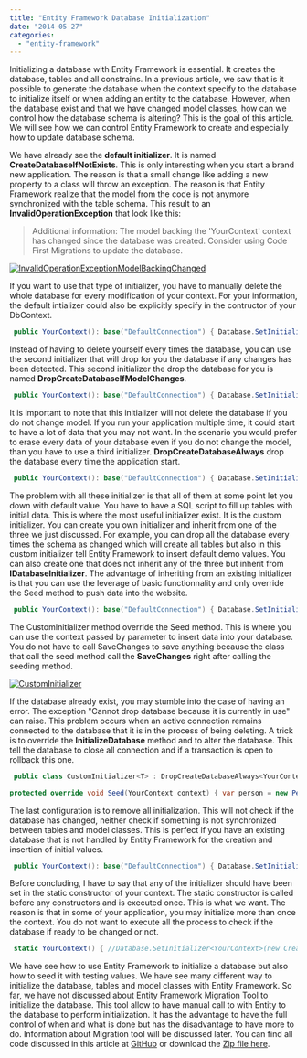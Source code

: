 ```yaml
---
title: "Entity Framework Database Initialization"
date: "2014-05-27"
categories: 
  - "entity-framework"
---
```


Initializing a database with Entity Framework is essential. It creates the database, tables and all constrains. In a previous article, we saw that is it possible to generate the database when the context specify to the database to initialize itself or when adding an entity to the database. However, when the database exist and that we have changed model classes, how can we control how the database schema is altering? This is the goal of this article. We will see how we can control Entity Framework to create and especially how to update database schema.

We have already see the **default initializer**. It is named **CreateDatabaseIfNotExists**. This is only interesting when you start a brand new application. The reason is that a small change like adding a new property to a class will throw an exception. The reason is that Entity Framework realize that the model from the code is not anymore synchronized with the table schema. This result to an **InvalidOperationException** that look like this:

> Additional information: The model backing the 'YourContext' context has changed since the database was created. Consider using Code First Migrations to update the database.

[![InvalidOperationExceptionModelBackingChanged](http://patrickdesjardins.com/blog/wp-content/uploads/2014/05/InvalidOperationExceptionModelBackingChanged-400x224.png)](http://patrickdesjardins.com/blog/entity-framework-database-initialization/invalidoperationexceptionmodelbackingchanged)

If you want to use that type of initializer, you have to manually delete the whole database for every modification of your context. For your information, the default intializer could also be explicitly specify in the contructor of your DbContext.


```csharp
 public YourContext(): base("DefaultConnection") { Database.SetInitializer<YourContext>(new CreateDatabaseIfNotExists<YourContext>()); //Default one } 
```

Instead of having to delete yourself every times the database, you can use the second initializer that will drop for you the database if any changes has been detected. This second initializer the drop the database for you is named **DropCreateDatabaseIfModelChanges**.


```csharp
 public YourContext(): base("DefaultConnection") { Database.SetInitializer<YourContext>(new DropCreateDatabaseIfModelChanges<YourContext>()); //Drop database if changes detected } 
```

It is important to note that this initializer will not delete the database if you do not change model. If you run your application multiple time, it could start to have a lot of data that you may not want. In the scenario you would prefer to erase every data of your database even if you do not change the model, than you have to use a third initializer. **DropCreateDatabaseAlways** drop the database every time the application start.


```csharp
 public YourContext(): base("DefaultConnection") { Database.SetInitializer<YourContext>(new DropCreateDatabaseAlways<YourContext>()); //Drop database every times } 
```

The problem with all these initializer is that all of them at some point let you down with default value. You have to have a SQL script to fill up tables with initial data. This is where the most useful initializer exist. It is the custom initializer. You can create you own initializer and inherit from one of the three we just discussed. For example, you can drop all the database every times the schema as changed which will create all tables but also in this custom initializer tell Entity Framework to insert default demo values. You can also create one that does not inherit any of the three but inherit from **IDatabaseInitializer**. The advantage of inheriting from an existing initializer is that you can use the leverage of basic functionnality and only override the Seed method to push data into the website.


```csharp
 public YourContext(): base("DefaultConnection") { Database.SetInitializer<YourContext>(new CustomInitializer<YourContext>()); //Custom if model changed and seed values } //... public class CustomInitializer<T> : DropCreateDatabaseIfModelChanges<YourContext> { protected override void Seed(YourContext context) { base.Seed(context); } } 
```

The CustomInitializer method override the Seed method. This is where you can use the context passed by parameter to insert data into your database. You do not have to call SaveChanges to save anything because the class that call the seed method call the **SaveChanges** right after calling the seeding method.

[![CustomInitializer](http://patrickdesjardins.com/blog/wp-content/uploads/2014/05/CustomInitializer-400x178.png)](http://patrickdesjardins.com/blog/entity-framework-database-initialization/custominitializer)

If the database already exist, you may stumble into the case of having an error. The exception "Cannot drop database because it is currently in use" can raise. This problem occurs when an active connection remains connected to the database that it is in the process of being deleting. A trick is to override the **InitializeDatabase** method and to alter the database. This tell the database to close all connection and if a transaction is open to rollback this one.


```csharp
 public class CustomInitializer<T> : DropCreateDatabaseAlways<YourContext> { public override void InitializeDatabase(YourContext context) { context.Database.ExecuteSqlCommand(TransactionalBehavior.DoNotEnsureTransaction , string.Format("ALTER DATABASE {0} SET SINGLE\_USER WITH ROLLBACK IMMEDIATE", context.Database.Connection.Database)); base.InitializeDatabase(context); }

protected override void Seed(YourContext context) { var person = new Person() {Name = "SeededPerson", BirthDate = new DateTime(1900, 1, 1)}; context.Persons.Add(person); base.Seed(context); } } 
```

The last configuration is to remove all initialization. This will not check if the database has changed, neither check if something is not synchronized between tables and model classes. This is perfect if you have an existing database that is not handled by Entity Framework for the creation and insertion of initial values.


```csharp
 public YourContext(): base("DefaultConnection") { Database.SetInitializer<YourContext>(null); //No initialization } 
```

Before concluding, I have to say that any of the initializer should have been set in the static constructor of your context. The static constructor is called before any constructors and is executed once. This is what we want. The reason is that in some of your application, you may initialize more than once the context. You do not want to execute all the process to check if the database if ready to be changed or not.


```csharp
 static YourContext() { //Database.SetInitializer<YourContext>(new CreateDatabaseIfNotExists<YourContext>()); //Default one //Database.SetInitializer<YourContext>(new DropCreateDatabaseIfModelChanges<YourContext>()); //Drop database if changes detected //Database.SetInitializer<YourContext>(new DropCreateDatabaseAlways<YourContext>()); //Drop database every times //Database.SetInitializer<YourContext>(new CustomInitializer<YourContext>()); //Custom if model changed and seed values Database.SetInitializer<YourContext>(null); //Nothing is done } 
```

We have see how to use Entity Framework to initialize a database but also how to seed it with testing values. We have see many different way to initialize the database, tables and model classes with Entity Framework. So far, we have not discussed about Entity Framework Migration Tool to initialize the database. This tool allow to have manual call to with Entity to the database to perform initialization. It has the advantage to have the full control of when and what is done but has the disadvantage to have more to do. Information about Migration tool will be discussed later. You can find all code discussed in this article at [GitHub](https://github.com/MrDesjardins/EntityFrameworkTestConsole/tree/dd74613a51e8533d833aac6706d6b067c859b7e0) or download the [Zip file here](https://github.com/MrDesjardins/EntityFrameworkTestConsole/archive/dd74613a51e8533d833aac6706d6b067c859b7e0.zip).
